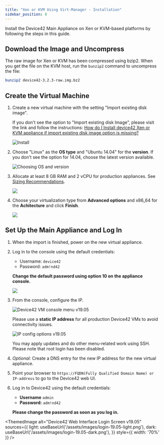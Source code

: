 ```yaml
---
title: "Xen or KVM Using Virt-Manager - Installation"
sidebar_position: 8
---
```



Install the Device42 Main Appliance on Xen or KVM-based platforms by following the steps in this guide.

## Download the Image and Uncompress 

The raw image for Xen or KVM has been compressed using bzip2. When you get the file on the KVM host, run the `bunzip2` command to uncompress the file:

```bash
bunzip2 device42-3.2.3-raw.img.bz2
```

## Create the Virtual Machine

1. Create a new virtual machine with the setting "Import existing disk image".  

    If you don't see the option to "Import existing disk Image", please visit the link and follow the instructions: [How do I Install device42 Xen or KVM appliance if import existing disk image option is missing?](https://support.device42.com/hc/en-usentries/22412668)

    ![Install](/assets/images/wpid6123-Download_and_Install.png)

2. Choose "Linux" as the **OS type** and "Ubuntu 14.04" for the **version**. If you don't see the option for 14.04, choose the latest version available.

    ![Choosing OS and version](/assets/images/wpid6121-Choosing_OS_and_version.png)

3. Allocate at least 8 GB RAM and 2 vCPU for production appliances. See [Sizing Recommendations](sizing-recommendations.mdx).

    ![](/assets/images/wpid6124-media_1326264722468.png)

4. Choose your virtualization type from **Advanced options** and x86\_64 for the **Achitecture** and click **Finish**.
   
    ![](/assets/images/wpid6125-media_1326264734201.png)

## Set Up the Main Appliance and Log In

1. When the import is finished, power on the new virtual appliance.
2. Log in to the console using the default credentials:
  
    - Username: `device42`
    - Password: `adm!nd42`
    
    **Change the default password using option 10 on the appliance console.**

    ![](/assets/images/wpid6128-media_1418268309382.png)

3. From the console, configure the IP. 

    ![Device42 VM console menu v19.05](/assets/images/vm-main-menu.png)

    Please use a **static IP address** for all production Device42 VMs to avoid connectivity issues.

    ![IP config options v19.05](/assets/images/vm-ip-settings.png)

    You may apply updates and do other menu-related work using SSH. Please note that root login has been disabled.

1. _Optional:_ Create a DNS entry for the new IP address for the new virtual appliance.
2. Point your browser to `https://FQDN(Fully Qualified Domain Name) or IP-address` to go to the Device42 web UI.
3. Log in to Device42 using the default credentials:
    - **Username** `admin` 
    - **Password:** `adm!nd42` 

    **Please change the password as soon as you log in.**

<ThemedImage
  alt="Device42 Web Interface Login Screen v19.05"
  sources={{
    light: useBaseUrl('/assets/images/login-19.05-light.png'),
    dark: useBaseUrl('/assets/images/login-19.05-dark.png'),
  }}
  style={{ width: '70%' }} 
/>
